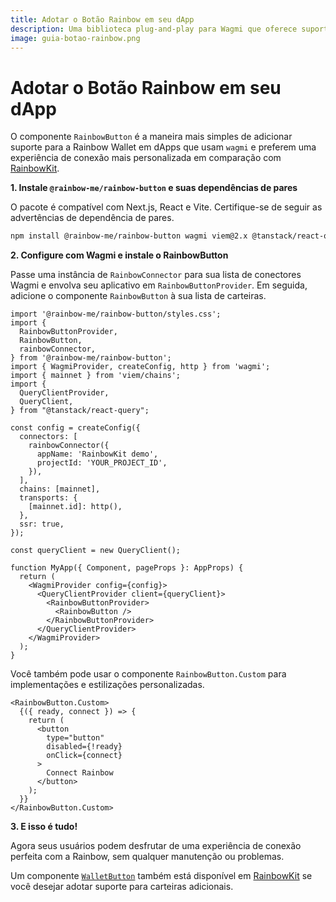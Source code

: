 ```yaml
---
title: Adotar o Botão Rainbow em seu dApp
description: Uma biblioteca plug-and-play para Wagmi que oferece suporte para carteiras Rainbow em seu dApp
image: guia-botao-rainbow.png
---
```


# Adotar o Botão Rainbow em seu dApp

O componente `RainbowButton` é a maneira mais simples de adicionar suporte para a Rainbow Wallet em dApps que usam `wagmi` e preferem uma experiência de conexão mais personalizada em comparação com [RainbowKit](https://www.rainbowkit.com/docs/installation).

**1. Instale `@rainbow-me/rainbow-button` e suas dependências de pares**

O pacote é compatível com Next.js, React e Vite. Certifique-se de seguir as advertências de dependência de pares.

```bash
npm install @rainbow-me/rainbow-button wagmi viem@2.x @tanstack/react-query
```

**2. Configure com Wagmi e instale o RainbowButton**

Passe uma instância de `RainbowConnector` para sua lista de conectores Wagmi e envolva seu aplicativo em `RainbowButtonProvider`. Em seguida, adicione o componente `RainbowButton` à sua lista de carteiras.

```tsx
import '@rainbow-me/rainbow-button/styles.css';
import {
  RainbowButtonProvider,
  RainbowButton,
  rainbowConnector,
} from '@rainbow-me/rainbow-button';
import { WagmiProvider, createConfig, http } from 'wagmi';
import { mainnet } from 'viem/chains';
import {
  QueryClientProvider,
  QueryClient,
} from "@tanstack/react-query";

const config = createConfig({
  connectors: [
    rainbowConnector({
      appName: 'RainbowKit demo',
      projectId: 'YOUR_PROJECT_ID',
    }),
  ],
  chains: [mainnet],
  transports: {
    [mainnet.id]: http(),
  },
  ssr: true,
});

const queryClient = new QueryClient();

function MyApp({ Component, pageProps }: AppProps) {
  return (
    <WagmiProvider config={config}>
      <QueryClientProvider client={queryClient}>
        <RainbowButtonProvider>
          <RainbowButton />
        </RainbowButtonProvider>
      </QueryClientProvider>
    </WagmiProvider>
  );
}
```

Você também pode usar o componente `RainbowButton.Custom` para implementações e estilizações personalizadas.

```tsx
<RainbowButton.Custom>
  {({ ready, connect }) => {
    return (
      <button
        type="button"
        disabled={!ready}
        onClick={connect}
      >
        Connect Rainbow
      </button>
    );
  }}
</RainbowButton.Custom>
```

**3. E isso é tudo!**

Agora seus usuários podem desfrutar de uma experiência de conexão perfeita com a Rainbow, sem qualquer manutenção ou problemas.

Um componente [`WalletButton`](https://www.rainbowkit.com/docs/wallet-button) também está disponível em [RainbowKit](https://www.rainbowkit.com/docs/installation) se você desejar adotar suporte para carteiras adicionais.
